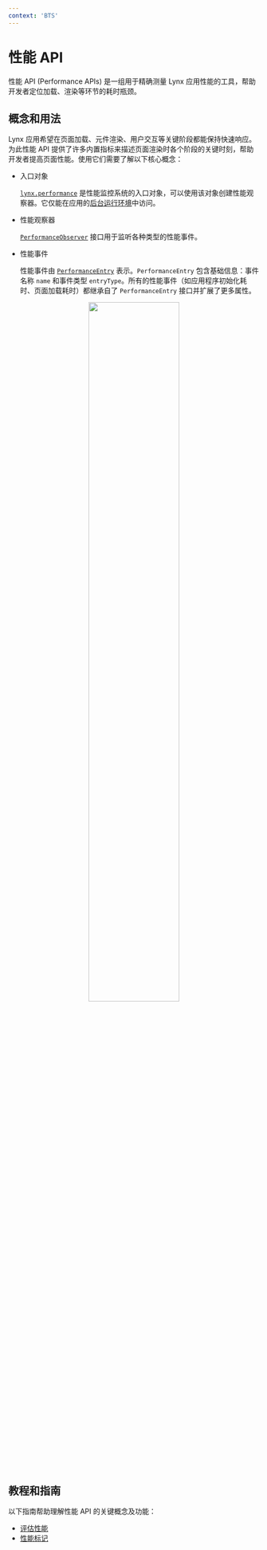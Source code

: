 ```yaml
---
context: 'BTS'
---
```


# 性能 API

性能 API (Performance APIs) 是一组用于精确测量 Lynx 应用性能的工具，帮助开发者定位加载、渲染等环节的耗时瓶颈。

## 概念和用法

Lynx 应用希望在页面加载、元件渲染、用户交互等关键阶段都能保持快速响应。为此性能 API 提供了许多内置指标来描述页面渲染时各个阶段的关键时刻，帮助开发者提高页面性能。使用它们需要了解以下核心概念：

- 入口对象

  [`lynx.performance`](api/lynx-api/lynx/lynx-performance) 是性能监控系统的入口对象，可以使用该对象创建性能观察器。它仅能在应用的[后台运行环境](guide/spec#background-thread-runtime)中访问。

- 性能观察器

  [`PerformanceObserver`](api/lynx-api/performance-api/performance-observer) 接口用于监听各种类型的性能事件。

- 性能事件

  性能事件由 [`PerformanceEntry`](api/lynx-api/performance-api/performance-entry) 表示。`PerformanceEntry` 包含基础信息：事件名称 `name` 和事件类型 `entryType`。所有的性能事件（如应用程序初始化耗时、页面加载耗时）都继承自了 `PerformanceEntry` 接口并扩展了更多属性。

<center>
  <img
    width="60%"
    src="https://lf-lynx.tiktok-cdns.com/obj/lynx-artifacts-oss-sg/lynx-website/assets/doc/performance-api.png"
  />
</center>

## 教程和指南

以下指南帮助理解性能 API 的关键概念及功能：

- [评估性能](guide/performance/evaluating-performance)
- [性能标记](guide/performance/timing-flag)
